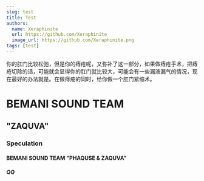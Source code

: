 ```yaml
---
slug: test
title: Test
authors:
  name: Xeraphinite
  url: https://github.com/Xeraphinite
  image_url: https://github.com/Xeraphinite.png
tags: [test]
---
```


你的肛门比较松弛，但是你的痔疮呢，又弥补了这一部分，如果做痔疮手术，把痔疮切除的话，可能就会显得你的肛门就比较大，可能会有一些漏液漏气的情况，现在最好的办法就是。在做痔疮的同时，给你做一个肛门紧缩术。 

# BEMANI SOUND TEAM

## "ZAQUVA"

### Speculation

#### BEMANI SOUND TEAM "PHAQUSE & ZAQUVA" 

##### QQ